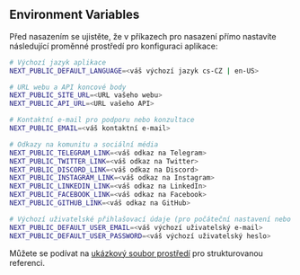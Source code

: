 ## Environment Variables

Před nasazením se ujistěte, že v příkazech pro nasazení přímo nastavíte následující proměnné prostředí pro konfiguraci aplikace:

```bash
# Výchozí jazyk aplikace
NEXT_PUBLIC_DEFAULT_LANGUAGE=<váš výchozí jazyk cs-CZ | en-US>

# URL webu a API koncové body
NEXT_PUBLIC_SITE_URL=<URL vašeho webu>
NEXT_PUBLIC_API_URL=<URL vašeho API>

# Kontaktní e-mail pro podporu nebo konzultace
NEXT_PUBLIC_EMAIL=<váš kontaktní e-mail>

# Odkazy na komunitu a sociální média
NEXT_PUBLIC_TELEGRAM_LINK=<váš odkaz na Telegram>
NEXT_PUBLIC_TWITTER_LINK=<váš odkaz na Twitter>
NEXT_PUBLIC_DISCORD_LINK=<váš odkaz na Discord>
NEXT_PUBLIC_INSTAGRAM_LINK=<váš odkaz na Instagram>
NEXT_PUBLIC_LINKEDIN_LINK=<váš odkaz na LinkedIn>
NEXT_PUBLIC_FACEBOOK_LINK=<váš odkaz na Facebook>
NEXT_PUBLIC_GITHUB_LINK=<váš odkaz na GitHub>

# Výchozí uživatelské přihlašovací údaje (pro počáteční nastavení nebo testovací účely)
NEXT_PUBLIC_DEFAULT_USER_EMAIL=<váš výchozí uživatelský e-mail>
NEXT_PUBLIC_DEFAULT_USER_PASSWORD=<váš výchozí uživatelský heslo>
```

Můžete se podívat na [ukázkový soubor prostředí](https://github.com/perfect-panel/ppanel-web/blob/main/apps/user/.env.template) pro strukturovanou referenci.



<Giscus />
